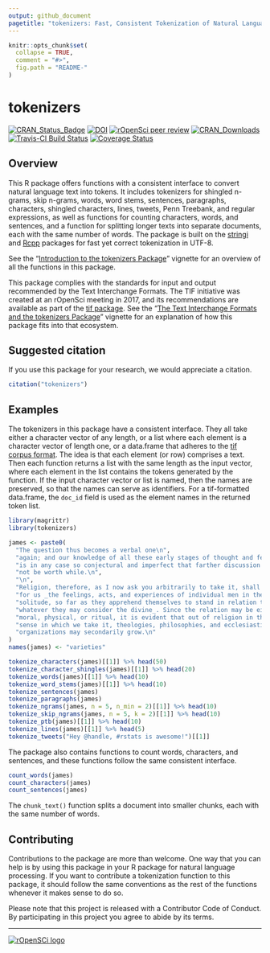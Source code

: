 ```yaml
---
output: github_document
pagetitle: "tokenizers: Fast, Consistent Tokenization of Natural Language Text"
---
```


<!-- README.md is generated from README.Rmd. Please edit that file -->

```r
knitr::opts_chunk$set(
  collapse = TRUE,
  comment = "#>",
  fig.path = "README-"
)
```

# tokenizers

[![CRAN_Status_Badge](http://www.r-pkg.org/badges/version/tokenizers)](https://cran.r-project.org/package=tokenizers)
[![DOI](http://joss.theoj.org/papers/10.21105/joss.00655/status.svg)](https://doi.org/10.21105/joss.00655)
[![rOpenSci peer review](https://badges.ropensci.org/33_status.svg)](https://github.com/ropensci/software-review/issues/33)
[![CRAN_Downloads](http://cranlogs.r-pkg.org/badges/grand-total/tokenizers)](https://cran.r-project.org/package=tokenizers)
[![Travis-CI Build Status](https://travis-ci.org/ropensci/tokenizers.svg?branch=master)](https://travis-ci.org/ropensci/tokenizers)
[![Coverage Status](https://img.shields.io/codecov/c/github/ropensci/tokenizers/master.svg)](https://codecov.io/github/ropensci/tokenizers?branch=master)

## Overview

This R package offers functions with a consistent interface to convert natural language text into tokens. It includes tokenizers for shingled n-grams, skip n-grams, words, word stems, sentences, paragraphs, characters, shingled characters, lines, tweets, Penn Treebank, and regular expressions, as well as functions for counting characters, words, and sentences, and a function for splitting longer texts into separate documents, each with the same number of words. The package is built on the [stringi](http://www.gagolewski.com/software/stringi/) and [Rcpp](https://www.rcpp.org/) packages for fast yet correct tokenization in UTF-8. 

See the "[Introduction to the tokenizers Package](https://docs.ropensci.org/tokenizers/articles/introduction-to-tokenizers.html)" vignette for an overview of all the functions in this package.

This package complies with the standards for input and output recommended by the Text Interchange Formats. The TIF initiative was created at an rOpenSci meeting in 2017, and its recommendations are available as part of the [tif package](https://github.com/ropenscilabs/tif). See the "[The Text Interchange Formats and the tokenizers Package](https://docs.ropensci.org/tokenizers/articles/tif-and-tokenizers.html)" vignette for an explanation of how this package fits into that ecosystem.

## Suggested citation

If you use this package for your research, we would appreciate a citation.

```r
citation("tokenizers")
```

## Examples

The tokenizers in this package have a consistent interface. They all take either a character vector of any length, or a list where each element is a character vector of length one, or a data.frame that adheres to the [tif corpus format](https://github.com/ropenscilabs/tif). The idea is that each element (or row) comprises a text. Then each function returns a list with the same length as the input vector, where each element in the list contains the tokens generated by the function.  If the input character vector or list is named, then the names are preserved, so that the names can serve as identifiers.  For a tif-formatted data.frame, the `doc_id` field is used as the element names in the returned token list.

```r
library(magrittr)
library(tokenizers)

james <- paste0(
  "The question thus becomes a verbal one\n",
  "again; and our knowledge of all these early stages of thought and feeling\n",
  "is in any case so conjectural and imperfect that farther discussion would\n",
  "not be worth while.\n",
  "\n",
  "Religion, therefore, as I now ask you arbitrarily to take it, shall mean\n",
  "for us _the feelings, acts, and experiences of individual men in their\n",
  "solitude, so far as they apprehend themselves to stand in relation to\n",
  "whatever they may consider the divine_. Since the relation may be either\n",
  "moral, physical, or ritual, it is evident that out of religion in the\n",
  "sense in which we take it, theologies, philosophies, and ecclesiastical\n",
  "organizations may secondarily grow.\n"
)
names(james) <- "varieties"

tokenize_characters(james)[[1]] %>% head(50)
tokenize_character_shingles(james)[[1]] %>% head(20)
tokenize_words(james)[[1]] %>% head(10)
tokenize_word_stems(james)[[1]] %>% head(10)
tokenize_sentences(james) 
tokenize_paragraphs(james)
tokenize_ngrams(james, n = 5, n_min = 2)[[1]] %>% head(10)
tokenize_skip_ngrams(james, n = 5, k = 2)[[1]] %>% head(10)
tokenize_ptb(james)[[1]] %>% head(10)
tokenize_lines(james)[[1]] %>% head(5)
tokenize_tweets("Hey @handle, #rstats is awesome!")[[1]]
```

The package also contains functions to count words, characters, and sentences, and these functions follow the same consistent interface.

```r
count_words(james)
count_characters(james)
count_sentences(james)
```

The `chunk_text()` function splits a document into smaller chunks, each with the same number of words.

## Contributing

Contributions to the package are more than welcome. One way that you can help is by using this package in your R package for natural language processing. If you want to contribute a tokenization function to this package, it should follow the same conventions as the rest of the functions whenever it makes sense to do so. 

Please note that this project is released with a Contributor Code of Conduct. By participating in this project you agree to abide by its terms.

------------------------------------------------------------------------

[![rOpenSCi logo](https://ropensci.org/public_images/github_footer.png)](https://ropensci.org)
